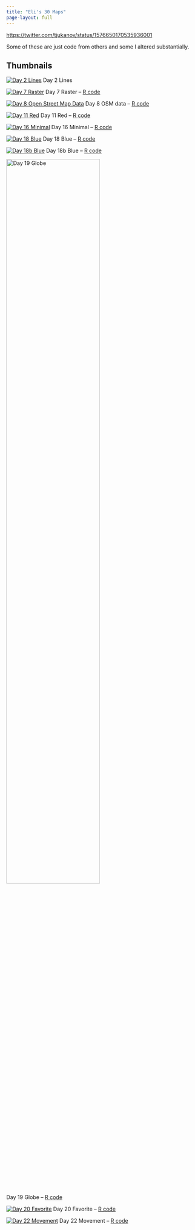 ```yaml
---
title: "Eli's 30 Maps"
page-layout: full
---
```


[https://twitter.com/tjukanov/status/1576650170535936001](https://twitter.com/tjukanov/status/1576650170535936001)

Some of these are just code from others and some I altered substantially.

## Thumbnails

::: {layout-ncol=2  layout-valign="bottom" layout-halign="center"}
[![Day 2 Lines](content/day2_files/figure-html/unnamed-chunk-8-1.png)](content/day2.html)
Day 2 Lines

[![Day 7 Raster](content/day7_files/figure-html/unnamed-chunk-5-1.png)](content/day7.html)
Day 7 Raster -- [R code](https://github.com/eeholmes/30Maps/blob/main/R/day7.R)

[![Day 8 Open Street Map Data](content/day8_files/figure-html/unnamed-chunk-2-1.png)](content/day8.html)
Day 8 OSM data -- [R code](https://github.com/eeholmes/30Maps/blob/main/R/day8.R)

[![Day 11 Red](content/day11_files/figure-html/unnamed-chunk-4-1.png)](content/day11.html)
Day 11 Red -- [R code](https://github.com/eeholmes/30Maps/blob/main/R/day11.R)

[![Day 16 Minimal](content/day16_files/figure-html/unnamed-chunk-2-1.png)](content/day16.html)
Day 16 Minimal -- [R code](https://github.com/eeholmes/30Maps/blob/main/R/day16.R)

[![Day 18 Blue](content/day18_files/figure-html/unnamed-chunk-3-1.png)](content/day18.html)
Day 18 Blue -- [R code](https://github.com/eeholmes/30Maps/blob/main/R/day19.R)

[![Day 18b Blue](content/day18b_files/figure-html/unnamed-chunk-4-1.png)](content/day18b.html)
Day 18b Blue -- [R code](https://github.com/eeholmes/30Maps/blob/main/R/day18b.R)

[![Day 19 Globe](content/globe_elevation.png){fig-align="center" width=70% }](content/day19.html)<br>
Day 19 Globe -- [R code](https://github.com/eeholmes/30Maps/blob/main/R/day19.R)

[![Day 20 Favorite](content/day20_files/figure-html/unnamed-chunk-17-1.png)](content/day20.html)
Day 20 Favorite -- [R code](https://github.com/eeholmes/30Maps/blob/main/R/day20.R)

[![Day 22 Movement](content/argo.gif)](content/day22.html)
Day 22 Movement -- [R code](https://github.com/eeholmes/30Maps/blob/main/R/day22.R)


:::